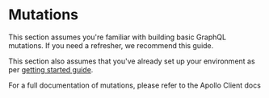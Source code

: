 
# Mutations

This section assumes you're familiar with building basic GraphQL mutations. If you need a refresher, we recommend <Link to="http://graphql.org/learn/queries/#mutations">this guide</Link>.

This section also assumes that you've already set up your environment as per [getting started guide](../../get-started/setup-environment/).

For a full documentation of mutations, please refer to the <Link to="https://www.apollographql.com/docs/react/data/mutations/">Apollo Client docs</Link>

